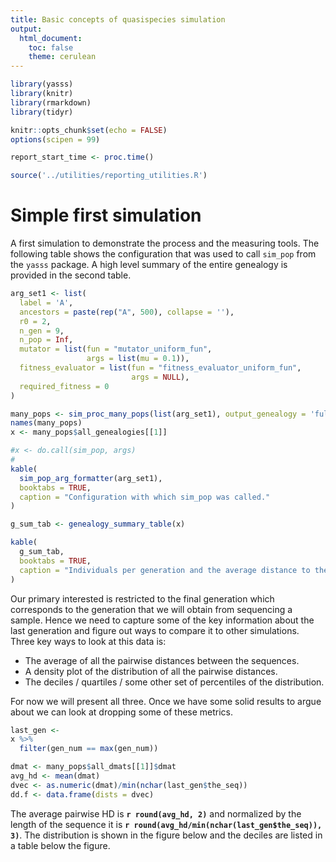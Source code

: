 ```yaml
---
title: Basic concepts of quasispecies simulation
output: 
  html_document:
    toc: false
    theme: cerulean
---
```


```r
library(yasss)
library(knitr)
library(rmarkdown)
library(tidyr)

knitr::opts_chunk$set(echo = FALSE)
options(scipen = 99)

report_start_time <- proc.time()
```

```r
source('../utilities/reporting_utilities.R')
```

# Simple first simulation

A first simulation to demonstrate the process and the measuring tools. The
following table shows the configuration that was used to call `sim_pop` from
the `yasss` package. A high level summary of the entire genealogy is provided
in the second table.

```r
arg_set1 <- list(
  label = 'A',
  ancestors = paste(rep("A", 500), collapse = ''),
  r0 = 2,
  n_gen = 9,
  n_pop = Inf,
  mutator = list(fun = "mutator_uniform_fun",
                 args = list(mu = 0.1)),
  fitness_evaluator = list(fun = "fitness_evaluator_uniform_fun",
                           args = NULL),
  required_fitness = 0
)

many_pops <- sim_proc_many_pops(list(arg_set1), output_genealogy = 'full', output_dmat = TRUE)
names(many_pops)
x <- many_pops$all_genealogies[[1]]

#x <- do.call(sim_pop, args)
#
kable(
  sim_pop_arg_formatter(arg_set1),
  booktabs = TRUE,
  caption = "Configuration with which sim_pop was called."
)
```

```r
g_sum_tab <- genealogy_summary_table(x)

kable(
  g_sum_tab,
  booktabs = TRUE,
  caption = "Individuals per generation and the average distance to the original ancestor for the generation."
)
```

Our primary interested is restricted to the final generation which corresponds to the generation that we will obtain from sequencing a sample.
Hence we need to capture some of the key information about the last generation and figure out ways to compare it to other simulations.
Three key ways to look at this data is:

- The average of all the pairwise distances between the sequences.
- A density plot of the distribution of all the pairwise distances.
- The deciles / quartiles / some other set of percentiles of the distribution.

For now we will present all three. Once we have some solid results to argue about we can look at dropping some of these metrics.

```r
last_gen <-
x %>%
  filter(gen_num == max(gen_num))

dmat <- many_pops$all_dmats[[1]]$dmat
avg_hd <- mean(dmat)
dvec <- as.numeric(dmat)/min(nchar(last_gen$the_seq))
dd.f <- data.frame(dists = dvec)
```

The average pairwise HD is **`r round(avg_hd, 2)`** and normalized by the length of the sequence it is **`r round(avg_hd/min(nchar(last_gen$the_seq)), 3)`**. The distribution is shown in the figure below and the deciles are listed in a table below the figure.


